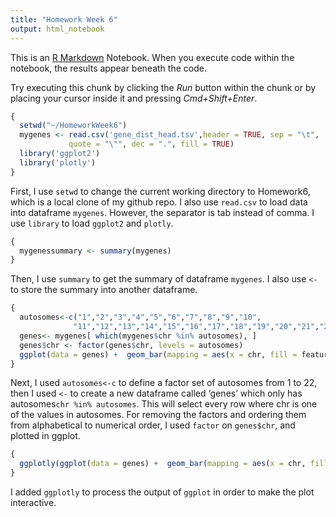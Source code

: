 ```yaml
---
title: "Homework Week 6"
output: html_notebook
---
```


This is an [R Markdown](http://rmarkdown.rstudio.com) Notebook. When you execute code within the notebook, the results appear beneath the code. 

Try executing this chunk by clicking the *Run* button within the chunk or by placing your cursor inside it and pressing *Cmd+Shift+Enter*. 


```r
{
  setwd("~/HomeworkWeek6")
  mygenes <- read.csv('gene_dist_head.tsv',header = TRUE, sep = "\t",
             quote = "\"", dec = ".", fill = TRUE)
  library('ggplot2')
  library('plotly')
}
```

First, I use `setwd` to change the current working directory to Homework6, which is a local clone of my github repo. I also use `read.csv` to load data into dataframe `mygenes`. However, the separator is tab instead of comma. I use  `library` to load `ggplot2` and `plotly`.

```r
{
  mygenessummary <- summary(mygenes)
}
```
Then, I use `summary` to get the summary of dataframe `mygenes`. I also use `<-` to store the summary into another dataframe.

```r
{
  autosomes<-c("1","2","3","4","5","6","7","8","9","10",
              "11","12","13","14","15","16","17","18","19","20","21","22")  
  genes<- mygenes[ which(mygenes$chr %in% autosomes), ] 
  genes$chr <- factor(genes$chr, levels = autosomes) 
  ggplot(data = genes) +  geom_bar(mapping = aes(x = chr, fill = feature), width = 1)
}
```
Next, I used `autosomes<-c` to define a factor set of autosomes from 1 to 22, then I used `<-` to create a new dataframe called 'genes' which only has autosomes`chr %in% autosomes`. This will select every row where chr is one of the values in autosomes. For removing the factors and ordering them from alphabetical to numerical order, I used `factor` on `genes$chr`, and plotted in ggplot.

```r
{
  ggplotly(ggplot(data = genes) +  geom_bar(mapping = aes(x = chr, fill = feature), width = 1))
}
```
I added `ggplotly` to process the output of `ggplot` in order to make the plot interactive. 

